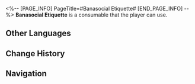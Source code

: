 <%-- [PAGE_INFO]
PageTitle=#Banasocial Etiquette#
[END_PAGE_INFO] --%>
{{Consumable Infobox
|id          = 408432
|image       = Item Banasocial Etiquette.png{{subst:void|<!--$UPLOAD:<<SpriteOutput/ItemFigures/408432.png>-<Item Banasocial Etiquette.png>-<Consumable Icons>>-->}}
|type        = Restorative Consumables
|rarity      = 2
|effect      = Upon use, immediately heals one designated ally by 24% of their Max HP plus 300 extra HP.
|description = It was said that the design was inspired by a trance-like dance of the Slumbernana Monkeys. It was usually placed in the buffet area of the campus banquet, directly facing the guests &mdash; and is also usually the only dish that was left untouched the whole night.
|effectType  = 
|effectType2 = 
|effectType3 = 
|recipe      = 
|source1     = [[Chaletka]]
|source2     = 
|source3     = 
}}
{{Description|''"This is edible? I thought it was a part of the decor!"''}}
'''Banasocial Etiquette''' is a consumable that the player can use.

==Other Languages==
{{Other Languages
|en   = Banasocial Etiquette
|zhs  = 社蕉礼仪
|zht  = 社蕉禮儀
|ja   = バナケット
|ko   = 나나 에티켓
|es   = Etiqueta platanosocial
|fr   = Banabienséance
|ru   = Банановый этикет
|th   = มารยาทสังคมบานาน่า
|vi   = Nghi Lễ Xã Hội Chuối
|de   = Bananenetikette
|id   = Banasocial Etiquette
|pt   = Etiqueta Bananasocial
}}

==Change History==
{{Change History|2.6}}

==Navigation==
{{Consumable Navbox}}